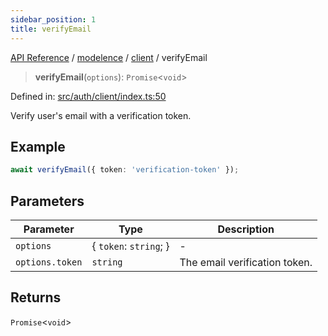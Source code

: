 ```yaml
---
sidebar_position: 1
title: verifyEmail
---
```


[API Reference](/api-reference/modelence/client/functions/../../../index) / [modelence](/api-reference/modelence/client/functions/../../index) / [client](/api-reference/modelence/client/functions/../index) / verifyEmail

> **verifyEmail**(`options`): `Promise`\<`void`\>

Defined in: [src/auth/client/index.ts:50](https://github.com/modelence/modelence/blob/0e0fb90bc587cbdcb5a646a5ad3721c781344656/packages/modelence/src/auth/client/index.ts#L50)

Verify user's email with a verification token.

## Example

```ts
await verifyEmail({ token: 'verification-token' });
```

## Parameters

| Parameter | Type | Description |
| ------ | ------ | ------ |
| `options` | \{ `token`: `string`; \} | - |
| `options.token` | `string` | The email verification token. |

## Returns

`Promise`\<`void`\>
